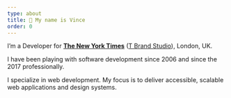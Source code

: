 ```yaml
---
type: about
title: 👋 My name is Vince
order: 0
---
```


I’m a Developer for **[The New York Times](https://www.nytimes.com/)** ([T Brand Studio](https://tbrandstudio.com/)), London, UK.

I have been playing with software development since 2006 and since the 2017 professionally.

I specialize in web development. My focus is to deliver accessible, scalable web applications and design systems. 